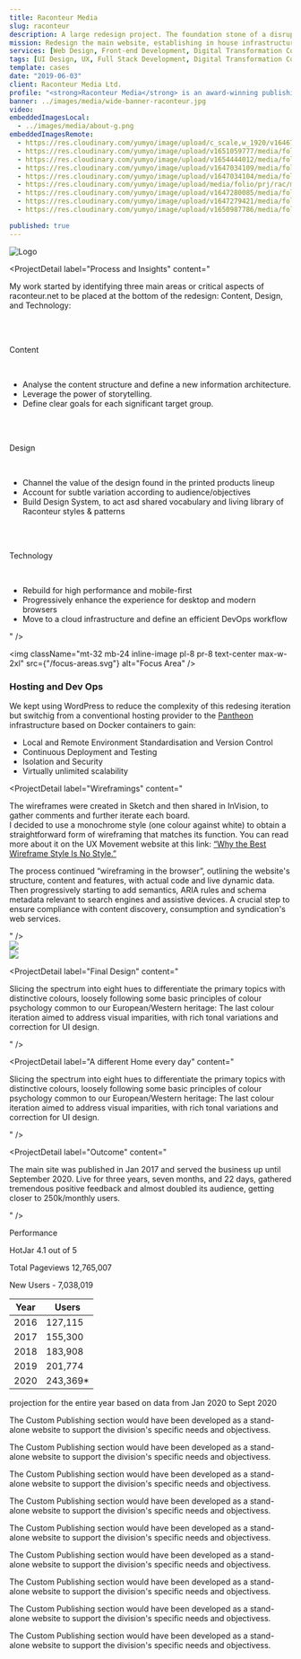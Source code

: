 ```yaml
---
title: Raconteur Media
slug: raconteur
description: A large redesign project. The foundation stone of a disruptive digital transformation process.
mission: Redesign the main website, establishing in house infrastructures and processes, preparing the ground for a wider digital offering.
services: [Web Design, Front-end Development, Digital Transformation Consulting]
tags: [UI Design, UX, Full Stack Development, Digital Transformation Consulting]
template: cases
date: "2019-06-03"
client: Raconteur Media Ltd.
profile: "<strong>Raconteur Media</strong> is an award-winning publishing house and content marketing agency based in London with the freshest ideas and most decisive momentum in the market. <br /><br />From printed reports in The Times and The Sunday Times to digital publishing and demand generation solutions, Raconteur helps B2B brands stand out as thought leaders, differentiate themselves from the competition and deliver results."
banner: ../images/media/wide-banner-raconteur.jpg
video:
embeddedImagesLocal:
  - ../images/media/about-g.png
embeddedImagesRemote:
  - https://res.cloudinary.com/yumyo/image/upload/c_scale,w_1920/v1646741663/media/folio/prj/rac/raconteur-mindmap.png
  - https://res.cloudinary.com/yumyo/image/upload/v1651059777/media/folio/prj/rac/screens/all-screens-1920-1140.jpg
  - https://res.cloudinary.com/yumyo/image/upload/v1654444012/media/folio/prj/rac/screens/cp-cover-opt.jpg
  - https://res.cloudinary.com/yumyo/image/upload/v1647034109/media/folio/prj/rac/desktop-wireframes-2560.jpg
  - https://res.cloudinary.com/yumyo/image/upload/v1647034104/media/folio/prj/rac/desktop-qireframes-1920-5-4.png
  - https://res.cloudinary.com/yumyo/image/upload/media/folio/prj/rac/mobile-qireframes-1920.png
  - https://res.cloudinary.com/yumyo/image/upload/v1647280085/media/folio/prj/rac/screens/mobile/mobile-screen-2.jpg
  - https://res.cloudinary.com/yumyo/image/upload/v1647279421/media/folio/prj/rac/screens/home-1440.png
  - https://res.cloudinary.com/yumyo/image/upload/v1650987786/media/folio/prj/rac/newspaper-2022-1024.png

published: true
---
```



<ParallaxRouteUpdate />

<Parallax speed={-15}>
  <img
    className="inline-image pl-8 pr-8 opacity-50 text-center max-w-4xl"
    src={"/thetimes-symbol-ill.svg"}
    alt="Logo"
  />
</Parallax>

<Parallax speed={15}>
  <div className="pr-4 pl-4 ml-4 text-center">
    <GatsbyImage
      alt="Raconteur Special Reports in thr Times and Sunday Times"
      layout="fixed"
      className="pippo"
      formats={["png"]}
      image={getImage(props.remoteImages[8])}
    />
  </div>
</Parallax>

<ProjectDetail label="" content="" />

<ProjectDetail
  label="Process and Insights"
  content="<p>My work started by identifying three main areas or critical aspects of raconteur.net to be placed at the bottom of the redesign: Content, Design, and Technology:</p>
  <br />
  <br />
  <p>Content</p>
  <br /><ul><li>Analyse the content structure and define a new information architecture.</li><li>Leverage the power of storytelling.</li><li>Define clear goals for each significant target group.</li></ul>
  <br />
  <br />
  <p>Design</p>
  <br />
  <ul><li>Channel the value of the design found in the printed products lineup</li><li>Account for subtle variation according to audience/objectives</li><li>Build Design System, to act asd shared vocabulary and living library of Raconteur styles &amp; patterns</li></ul>
  <br />
  <br />
  <p>Technology</p>
  <br />
  <ul><li>Rebuild for high performance and mobile-first</li><li>Progressively enhance the experience for desktop and modern browsers</li><li>Move to a cloud infrastructure and define an efficient DevOps workflow</li></ul>"
/>

<img
  className="mt-32 mb-24 inline-image pl-8 pr-8 text-center max-w-2xl"
  src={"/focus-areas.svg"}
  alt="Focus Area"
/>

<ProjectDetail
  label="A Reader Oriented IA"
  className=""
  content="<p>I used Google Analytics to identify the best performing content, common entrance and exit pages and, recurring patterns in the user navigation flow.<br /><br />Together with the head of marketing, we later compared the evidence gathered with the current data on the website. This process led to deciding to shift the pivot from 'products' to 'content' to develop a structure around our reader's interests.<br /><br />We then merged our findings with an Extensive Competitive analysis to gather valuable insights on content and features and better understand Raconteur's unique selling proposition.s</p>"
/>

<div className="pr-4 pl-4 mt-24 mb-32 text-center">
  <GatsbyImage
    alt="green doggo"
    placeholder="blurred"
    layout="fixed"
    image={getImage(props.remoteImages[0])}
  />
</div>

### Hosting and Dev Ops

We kept using WordPress to reduce the complexity of this redesing iteration but switchig from a conventional hosting provider to the [Pantheon](https://pantheon.io/) infrastructure based on Docker containers to gain:


- Local and Remote Environment Standardisation and Version Control
- Continuous Deployment and Testing
- Isolation and Security
- Virtually unlimited scalability


<ProjectDetail
  label="Wireframings"
  content="<p>The wireframes were created in Sketch and then shared in InVision, to gather comments and further iterate each board.<br />I decided to use a monochrome style (one colour against white) to obtain a straightforward form of wireframing that matches its function. You can read more about it on the UX Movement website at this link: <a href='https://uxmovement.com/wireframes/why-the-best-wireframe-style-is-no-style/' target='_blank' title='UX Movement: “Why the Best Wireframe Style Is No Style'>“Why the Best Wireframe Style Is No Style.”</a></p>
  <p> The process continued “wireframing in the browser”, outlining the website's structure, content and features, with actual code and live dynamic data. Then progressively starting to add semantics, ARIA rules and schema metadata relevant to search engines and assistive devices. A crucial step to ensure compliance with content discovery, consumption and syndication's web services.</p>"
/>

<div class="w-k7 mx-auto mt-16 mb-32">
  <div class="flex flex-row flex-wrap items-center overflow-hidden xl:-mx-8">
    <div class="w-full overflow-hidden md:my-8 md:px-8 md:w-1/2">
        <div>
          <div className="text-center aspect-w-16 aspect-h-9">
            <img
              className="h-auto"
              src="https://res.cloudinary.com/yumyo/image/upload/c_crop,g_center,h_1440,y_0/c_scale,w_920/v1650963563/media/folio/prj/rac/desktop-qireframes-1920-5-4.png"
            />
          </div>
        </div>
    </div>
    <div class="w-full overflow-hidden md:my-8 md:px-8 md:w-1/2">
        <div>
          <div className="text-center aspect-w-16 aspect-h-9">
            <img
              className="h-auto"
              src="https://res.cloudinary.com/yumyo/image/upload/c_crop,g_center,h_1440,y_0/c_scale,w_920/v1650963562/media/folio/prj/rac/mobile-qireframes-192-5-4.png"
            />
          </div>
        </div>
    </div>
  </div>
</div>

<ProjectDetail
  label="Final Design"
  content="<p>
  Slicing the spectrum into eight hues to differentiate the primary topics with distinctive colours, loosely following some basic principles of colour psychology common to our European/Western heritage:
  The last colour iteration aimed to address visual imparities, with rich tonal variations and correction for UI design.
</p>"
/>

<div className="mx-auto w-k7 block mt-32 mb-8 text-center">
  <div className="text-center  overflow-hidden aspect-w-16 aspect-h-9">
    <div>
        <GatsbyImage
          alt="All site templates"
          layout="fixed"
          image={getImage(props.remoteImages[1])}
        />
    </div>
  </div>
</div>

<ProjectDetail
  label="A different Home every day"
  content="<p>
  Slicing the spectrum into eight hues to differentiate the primary topics with distinctive colours, loosely following some basic principles of colour psychology common to our European/Western heritage:
  The last colour iteration aimed to address visual imparities, with rich tonal variations and correction for UI design.
</p>"
/>

<ProjectDetail
  label="Outcome"
  content="<p>
  The main site was published in Jan 2017 and served the business up until September 2020.
Live for three years, seven months, and 22 days, gathered tremendous positive feedback and almost doubled its audience, getting closer to 250k/monthly users.
</p>"
/>

Performance

HotJar
4.1 out of 5

Total Pageviews
12,765,007

New Users -
7,038,019

| Year | Users     |
| ---- | --------- |
| 2016 | 127,115   |
| 2017 | 155,300   |
| 2018 | 183,908   |
| 2019 | 201,774   |
| 2020 | 243,369\* |

projection for the entire year based on data from Jan 2020 to Sept 2020

The Custom Publishing section would have been developed as a stand-alone website to support the division's specific needs and objectivess.

The Custom Publishing section would have been developed as a stand-alone website to support the division's specific needs and objectivess.

The Custom Publishing section would have been developed as a stand-alone website to support the division's specific needs and objectivess.

The Custom Publishing section would have been developed as a stand-alone website to support the division's specific needs and objectivess.

The Custom Publishing section would have been developed as a stand-alone website to support the division's specific needs and objectivess.

The Custom Publishing section would have been developed as a stand-alone website to support the division's specific needs and objectivess.

The Custom Publishing section would have been developed as a stand-alone website to support the division's specific needs and objectivess.

The Custom Publishing section would have been developed as a stand-alone website to support the division's specific needs and objectivess.

The Custom Publishing section would have been developed as a stand-alone website to support the division's specific needs and objectivess.
